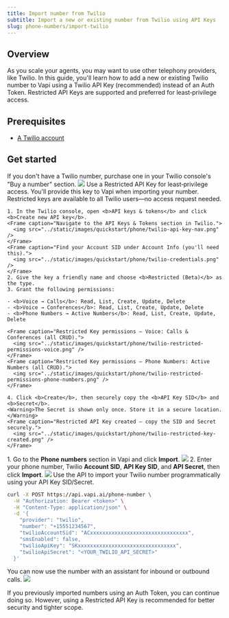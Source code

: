 ```yaml
---
title: Import number from Twilio
subtitle: Import a new or existing number from Twilio using API Keys
slug: phone-numbers/import-twilio
---
```


## Overview

As you scale your agents, you may want to use other telephony providers, like Twilio. In this guide, you'll learn how to add a new or existing Twilio number to Vapi using a Twilio API Key (recommended) instead of an Auth Token. Restricted API Keys are supported and preferred for least‑privilege access.

## Prerequisites

- [A Twilio account](https://console.twilio.com/)

## Get started

<Steps>
  <Step title="Buy a phone number in Twilio (if needed)">
    If you don't have a Twilio number, purchase one in your Twilio console's "Buy a number" section.
    <Frame caption="The Twilio 'Buy a Number' page in the Twilio console.">
      <img src="../static/images/quickstart/phone/buy-phone-number-twilio.png" />
    </Frame>
  </Step>
  <Step title="Create a Twilio API Key (Restricted or Standard)">
    Use a Restricted API Key for least‑privilege access. You'll provide this key to Vapi when importing your number.
    <Info>Restricted keys are available to all Twilio users—no access request needed.</Info>
    
    1. In the Twilio console, open <b>API keys & tokens</b> and click <b>Create new API key</b>.
    <Frame caption="Navigate to the API Keys & Tokens section in Twilio.">
      <img src="../static/images/quickstart/phone/twilio-api-key-nav.png" />
    </Frame>
    <Frame caption="Find your Account SID under Account Info (you'll need this).">
      <img src="../static/images/quickstart/phone/twilio-credentials.png" />
    </Frame>
    2. Give the key a friendly name and choose <b>Restricted (Beta)</b> as the type.
    3. Grant the following permissions:
    
    - <b>Voice → Calls</b>: Read, List, Create, Update, Delete
    - <b>Voice → Conferences</b>: Read, List, Create, Update, Delete
    - <b>Phone Numbers → Active Numbers</b>: Read, List, Create, Update, Delete
    
    <Frame caption="Restricted Key permissions — Voice: Calls & Conferences (all CRUD).">
      <img src="../static/images/quickstart/phone/twilio-restricted-permissions-voice.png" />
    </Frame>
    <Frame caption="Restricted Key permissions — Phone Numbers: Active Numbers (all CRUD).">
      <img src="../static/images/quickstart/phone/twilio-restricted-permissions-phone-numbers.png" />
    </Frame>
    
    4. Click <b>Create</b>, then securely copy the <b>API Key SID</b> and <b>Secret</b>.
    <Warning>The Secret is shown only once. Store it in a secure location.</Warning>
    <Frame caption="Restricted API Key created — copy the SID and Secret securely.">
      <img src="../static/images/quickstart/phone/twilio-restricted-key-created.png" />
    </Frame>
  </Step>
  <Step title="Import your number in the Vapi Dashboard">
    1. Go to the <b>Phone numbers</b> section in Vapi and click <b>Import</b>.
    <Frame caption="Click 'Import' in the 'Phone Numbers' tab of your dashboard.">
      <img src="../static/images/quickstart/phone/dashboard-import-phone-number.png" />
    </Frame>
    2. Enter your phone number, Twilio <b>Account SID</b>, <b>API Key SID</b>, and <b>API Secret</b>, then click <b>Import</b>.
    <Frame>
      <img src="../static/images/quickstart/phone/import-twilio-number-dashboard.png" />
    </Frame>
  </Step>
  <Step title="Import via API (optional)">
    Use the API to import your Twilio number programmatically using your API Key SID/Secret.
    
```bash title="Import Twilio number with API Key"
curl -X POST https://api.vapi.ai/phone-number \
  -H "Authorization: Bearer <token>" \
  -H "Content-Type: application/json" \
  -d '{
    "provider": "twilio",
    "number": "+15551234567",
    "twilioAccountSid": "ACxxxxxxxxxxxxxxxxxxxxxxxxxxxxxxxx",
    "smsEnabled": false,
    "twilioApiKey": "SKxxxxxxxxxxxxxxxxxxxxxxxxxxxxxxxx",
    "twilioApiSecret": "<YOUR_TWILIO_API_SECRET>"
  }'
```
  </Step>
  <Step title="Your number is ready">
    You can now use the number with an assistant for inbound or outbound calls.
    <Frame caption="The phone number detail page, where you can configure your phone number.">
      <img src="../static/images/quickstart/phone/phone-number-import-complete.png" />
    </Frame>
  </Step>
</Steps>

<Tip>If you previously imported numbers using an Auth Token, you can continue doing so. However, using a Restricted API Key is recommended for better security and tighter scope.</Tip>